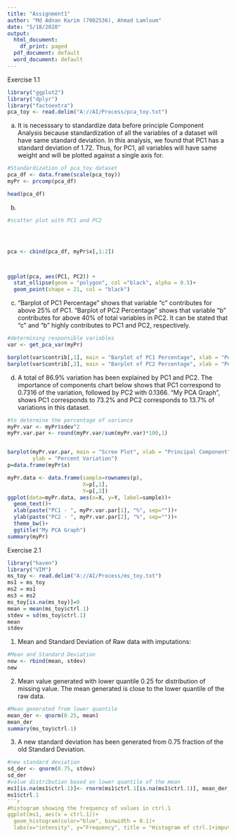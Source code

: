 ```yaml
---
title: "Assignment1"
author: "Md Adnan Karim (7002536), Ahmad Lamloum"
date: "5/18/2020"
output:
  html_document:
    df_print: paged
  pdf_document: default
  word_document: default
---
```

Exercise 1.1

```r

library("ggplot2")
library("dplyr")
library("factoextra")
pca_toy <- read.delim("A://AI/Process/pca_toy.txt")

```

(a)
It is necesssary to standardize data before principle Component Analysis because standardization of all the variables of a dataset will have same standard deviation. In this analysis, we found that PC1 has a standard deviation of 1.72. Thus, for PC1, all variables will have same weight and will be plotted against a single axis for.

```r

#Standardization of pca_toy dataset
pca_df <- data.frame(scale(pca_toy))
myPr <- prcomp(pca_df)

head(pca_df)

```


(b)

```r
#scatter plot with PC1 and PC2




pca <- cbind(pca_df, myPr$x[,1:2])



ggplot(pca, aes(PC1, PC2)) +
  stat_ellipse(geom = "polygon", col ="black", alpha = 0.5)+
  geom_point(shape = 21, col = "black")

```


(c)
"Barplot of PC1 Percentage" shows that variable "c" contributes for above 25% of PC1. "Barplot of PC2 Percentage" shows that variable "b" contributes for above 40% of total variables in PC2. It can be stated that "c" and "b" highly contributes to PC1 and PC2, respectively.
```r
#determining responsible variables
var <- get_pca_var(myPr)

barplot(var$contrib[,1], main = "Barplot of PC1 Percentage", xlab = "Percent", ylab = "Variables")
barplot(var$contrib[,2], main = "Barplot of PC2 Percentage", xlab = "Percent", ylab = "Variables")
```


(d)
A total of 86.9% variation has been explained by PC1 and PC2. The importance of components chart below shows that PC1 correspond to 0.7316 of the variation, followed by PC2 with 0.1366. "My PCA Graph", shows PC1 corresponds to 73.2% and PC2 corresponds to 13.7% of variations in this dataset.
```r
#to determine the percentage of variance 
myPr.var <- myPr$sdev^2
myPr.var.par <- round(myPr.var/sum(myPr.var)*100,1)


barplot(myPr.var.par, main = "Scree Plot", xlab = "Principal Component",
        ylab = "Percent Variation")
p=data.frame(myPr$x)

myPr.data <- data.frame(sample=rownames(p),
                        X=p[,1],
                        Y=p[,2])
ggplot(data=myPr.data, aes(x=X, y=Y, label=sample))+
  geom_text()+
  xlab(paste("PC1 - ", myPr.var.par[1], "%", sep=""))+
  ylab(paste("PC2 - ", myPr.var.par[2], "%", sep=""))+
  theme_bw()+
  ggtitle("My PCA Graph")
summary(myPr)
```
Exercise 2.1
```r
library("haven")
library("VIM")
ms_toy <- read.delim("A://AI/Process/ms_toy.txt")
ms1 = ms_toy
ms2 = ms1
ms3 = ms2
ms_toy[is.na(ms_toy)]=0
mean = mean(ms_toy$ctrl.1)
stdev = sd(ms_toy$ctrl.1)
mean
stdev
```
1. Mean and Standard Deviation of Raw data with imputations:
```r
#Mean and Standard Deviation
new <- rbind(mean, stdev)
new
```
2. Mean value generated with lower quantile 0.25 for distribution of missing value.
The mean generated is close to the lower quantile of the raw data.
```r
#Mean generated from lower quantile
mean_der <- qnorm(0.25, mean)
mean_der
summary(ms_toy$ctrl.1)
```
3. A new standard deviation has been generated from 0.75 fraction
of the old Standard Deviation. 

```r
#new standard deviation
sd_der <- qnorm(0.75, stdev)
sd_der
#value distribution based on lower quantile of the mean
ms1[is.na(ms1$ctrl.1)]<- rnorm(ms1$ctrl.1[is.na(ms1$ctrl.1)], mean_der, sd_der)
ms1$ctrl.1
```r
#histogram showing the frequency of values in ctrl.1
ggplot(ms1, aes(x = ctrl.1))+
  geom_histogram(color="blue", binwidth = 0.1)+
  labs(x="intensity", y="Frequency", title = "Histogram of ctrl.1+imputed value")
```

